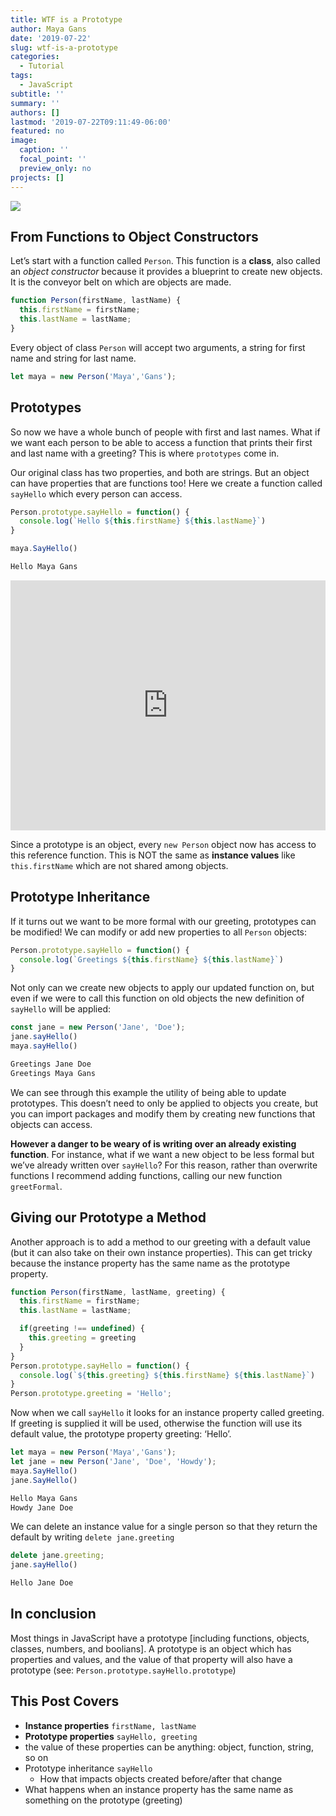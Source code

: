 ```yaml
---
title: WTF is a Prototype
author: Maya Gans
date: '2019-07-22'
slug: wtf-is-a-prototype
categories:
  - Tutorial
tags:
  - JavaScript
subtitle: ''
summary: ''
authors: []
lastmod: '2019-07-22T09:11:49-06:00'
featured: no
image:
  caption: ''
  focal_point: ''
  preview_only: no
projects: []
---
```


![](img1.png)

## From Functions to Object Constructors

Let's start with a function called `Person`. This function is a **class**, also called an *object constructor* because it provides a blueprint to create new objects. It is the conveyor belt on which are objects are made.

```js
function Person(firstName, lastName) {
  this.firstName = firstName;
  this.lastName = lastName;
}
```

Every object of class `Person` will accept two arguments, a string for first name and string for last name.

```js
let maya = new Person('Maya','Gans');
```

## Prototypes

So now we have a whole bunch of people with first and last names. What if we want each person to be able to access a function that prints their first and last name with a greeting? This is where `prototypes` come in. 

Our original class has two properties, and both are strings. But an object can have properties that are functions too! Here we create a function called `sayHello` which every person can access.

```js
Person.prototype.sayHello = function() {
  console.log(`Hello ${this.firstName} ${this.lastName}`)
}
```

```js
maya.SayHello()
```

```js
Hello Maya Gans
```


<iframe height="400px" width="100%" src="https://repl.it/@MayaJaffe/Prototypes?lite=true" scrolling="no" frameborder="no" allowtransparency="true" allowfullscreen="true" sandbox="allow-forms allow-pointer-lock allow-popups allow-same-origin allow-scripts allow-modals"></iframe>

Since a prototype is an object, every `new Person` object now has access to this reference function. This is NOT the same as **instance values** like `this.firstName` which are not shared among objects.

## Prototype Inheritance

If it turns out we want to be more formal with our greeting, prototypes can be modified! We can modify or add new properties to all `Person` objects:

```js
Person.prototype.sayHello = function() {
  console.log(`Greetings ${this.firstName} ${this.lastName}`)
}
```

Not only can we create new objects to apply our updated function on, but even if we were to call this function on old objects the new definition of `sayHello` will be applied:

```js
const jane = new Person('Jane', 'Doe');
jane.sayHello()
maya.sayHello()
```

```js
Greetings Jane Doe
Greetings Maya Gans
```

We can see through this example the utility of being able to update prototypes. This doesn't need to only be applied to objects you create, but you can import packages and modify them by creating new functions that objects can access. 

**However a danger to be weary of is writing over an already existing function**. For instance, what if we want a new object to be less formal but we've already written over `sayHello`? For this reason, rather than overwrite functions I recommend adding functions, calling our new function `greetFormal`.

## Giving our Prototype a Method

Another approach is to add a method to our greeting with a default value (but it can also take on their own instance properties). This can get tricky because the instance property has the same name as the prototype property. 

```js
function Person(firstName, lastName, greeting) {
  this.firstName = firstName;
  this.lastName = lastName;

  if(greeting !== undefined) {
    this.greeting = greeting
  }
}
Person.prototype.sayHello = function() {
  console.log(`${this.greeting} ${this.firstName} ${this.lastName}`)
}
Person.prototype.greeting = 'Hello';
```

Now when we call `sayHello` it looks for an instance property called greeting. If greeting is supplied it will be used, otherwise the function will use its default value, the prototype property greeting: 'Hello'.

```js
let maya = new Person('Maya','Gans');
let jane = new Person('Jane', 'Doe', 'Howdy');
maya.SayHello()
jane.SayHello()
```

```js
Hello Maya Gans
Howdy Jane Doe
```

We can delete an instance value for a single person so that they return the default by writing `delete jane.greeting`

```js
delete jane.greeting;
jane.sayHello()
```

```js
Hello Jane Doe
```

## In conclusion

Most things in JavaScript have a prototype [including functions, objects, classes, numbers, and boolians]. A prototype is an object which has properties and values, and the value of that property will also have a prototype (see: `Person.prototype.sayHello.prototype`)

## This Post Covers
 
* **Instance properties** `firstName, lastName`
* **Prototype properties** `sayHello, greeting`
* the value of these properties can be anything: object, function, string, so on
* Prototype inheritance `sayHello`
    * How that impacts objects created before/after that change 
* What happens when an instance property has the same name as something on the prototype (greeting)
